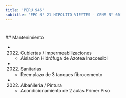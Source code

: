 ```yaml
---
title: 'PERU 946'
subtitle: 'EPC N° 21 HIPOLITO VIEYTES - CENS N° 60'
---
```


#


 ## Mantenimiento

*  (2022) Cubiertas / Impermeabilizaciones 
    + Aislación Hidrófuga de Azotea Inaccesibl

*  (2022) Sanitarias 
    + Reemplazo de 3 tanques fibrocemento

*  (2022) Albañileria / Pintura 
    + Acondicionamiento de 2 aulas Primer Piso



